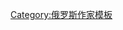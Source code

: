 {{Navbox
| name      = 普希金
| title     = [[亚历山大·谢尔盖耶维奇·普希金|亚历山大·普希金]]
| state     = {{{state|autocollapse}}}
| listclass = hlist
| image     = [[File:Pushkin Alexander, self portret, 1820s.jpg|100px]]

 | group1  = [[叙事诗]]
 | list1   = 
* [[盧斯蘭與魯蜜拉]]（1820）
* {{le|The Gabrieliad|}} (1821)
* [[巴赫奇萨赖的泪泉]]（1823）
* {{tsl|en|The Gypsies (poem)|The Gypsies}} (1827)
* [[波爾塔瓦_(詩歌)|波爾塔瓦]] (1829)
* [[青铜骑士]]（1833）

 | group2  = 童话诗
 | list2   = 
* [[牧师和他的工人巴尔达的故事]] (1830)
* {{tsl|en|The Tale of Tsar Saltan}} (1831)
* {{tsl|en|The Tale of the Dead Princess and the Seven Knights}} (1833)
* [[渔夫和金鱼的故事]]（1835）
* {{tsl|en|The Tale of the Golden Cockerel}} (1835)

 | group3  = 诗体小说
 | list3   = 
* [[叶甫盖尼·奥涅金]]（1833）

 | group4  = 散文小说
 | list4   = 
* [[亡人伊凡·彼得洛维奇·别尔金小说集]] (1830)
** [[暴风雪 (小说)|暴风雪]]
* [[彼得大帝的黑奴]]（1827）
* [[杜布罗夫斯基]]（1833）
* [[黑桃皇后 (小说)|黑桃皇后]]（1834）
* [[上尉的女儿]]（1836）

 | group5  = [[戏剧]]
 | list5   = 
* {{link-en|鲍里斯·戈东诺夫 (戏剧)|Boris Godunov (play)|鲍里斯·戈东诺夫}}（1825）
* The Little Tragedies
** [[Mozart and Salieri (play)|Mozart and Salieri]] (1830)
** [[The Stone Guest (play)|The Stone Guest]] (1830)

 | group7  =相关人物
 | list7   = 
* [[Anton Delvig]]
* [[阿布拉姆·彼得罗维奇·加尼巴尔]]（外曾祖父）
* {{le|乔治·丹特斯|Georges-Charles de Heeckeren d'Anthès}}
* [[Anna Petrovna Kern]]
* [[彼得·亚历山德罗维奇·普列特尼奥夫|普列特尼奥夫]]
* [[瓦西里·普希金]]（叔叔）
* [[娜塔丽娅·冈察洛娃]]（妻子）
* [[Pyotr Vyazemsky]]

 | group8  = 相关条目
 | list8   = 
* [[Literaturnaya Gazeta]]
* [[国家普希金博物馆]]
* [[普希金造型艺术博物馆]]
* [[普希金之家]]
* [[普希金奖]]
* [[普希金研究]]
* [[Sovremennik]]
* [[斯维亚托戈尔斯基修道院]]（普希金墓）
* [[米哈伊洛夫斯科耶博物馆]]
* [[陀思妥耶夫斯基的普希金演讲]]
}}<noinclude>
{{collapsible option}}
[[Category:俄罗斯作家模板]]
</noinclude>